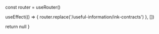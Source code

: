 
  const router = useRouter()

  useEffect(() => {
    router.replace('/useful-information/ink-contracts')
  }, [])

  return null
}